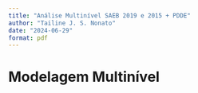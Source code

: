 ```yaml
---
title: "Análise Multinível SAEB 2019 e 2015 + PDDE"
author: "Tailine J. S. Nonato"
date: "2024-06-29"
format: pdf
---
```


# Modelagem Multinível